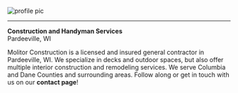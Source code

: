 <!-- Allow for insertion of Bootstrap icons -->
<link rel="stylesheet" href="https://cdn.jsdelivr.net/npm/bootstrap-icons@1.9.0/font/bootstrap-icons.css">

::: {.grid}

::: {.g-col-4}
<div>
<p class="icon-box">
<img class="icon-img" src="logo-large.png" alt="profile pic">
<hr></hr>
</p>
<p class="logo-title">
<strong>Construction and Handyman Services</strong><br>
<a href="https://www.google.com/maps/@43.5357742,-89.3184131,14z" target="_blank"><i class="bi-geo-alt-fill"></i></a>
Pardeeville, WI
</p>
</div>
:::

::: {.g-col-8}

<!-- Nested grid: split the remaining space evenly into three columns -->

::: {.grid}

::: {.g-col-12}
<p class="about-text">
Molitor Construction is a licensed and insured general contractor in
Pardeeville, WI. We specialize in decks and outdoor spaces, but also offer
multiple interior construction and remodeling services. We serve Columbia and
Dane Counties and surrounding areas. Follow along or get in touch
with us on our
<a href="https://molitorconstruction.net/contact" style="text-decoration:none;"><strong>contact page</strong></a>!
</p>
:::

:::

<!-- End nested grid -->

:::

:::
